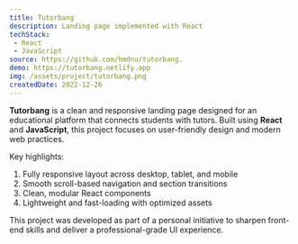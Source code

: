 ```yaml
---
title: Tutorbang
description: Landing page implemented with React
techStack:
 - React
 - JavaScript
source: https://github.com/hmdnu/tutorbang.
demo: https://tutorbang.netlify.app
img: /assets/project/tutorbang.png
createdDate: 2022-12-26
---
```


**Tutorbang** is a clean and responsive landing page designed for an educational platform that connects students with tutors. Built using **React** and **JavaScript**, this project focuses on user-friendly design and modern web practices.

Key highlights:

1. Fully responsive layout across desktop, tablet, and mobile
2. Smooth scroll-based navigation and section transitions
3. Clean, modular React components
4. Lightweight and fast-loading with optimized assets

This project was developed as part of a personal initiative to sharpen front-end skills and deliver a professional-grade
UI experience.
